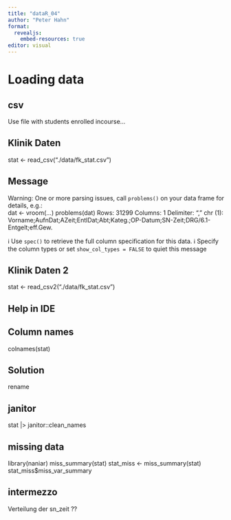 ```yaml
---
title: "dataR_04"
author: "Peter Hahn"
format:
  revealjs:
    embed-resources: true
editor: visual
---
```


# Loading data

## csv
Use file with students enrolled incourse...

## Klinik Daten
stat <- read_csv("./data/fk_stat.csv")

## Message
Warning: One or more parsing issues, call `problems()` on your data frame for details, e.g.:                        
  dat <- vroom(...)
  problems(dat)
Rows: 31299 Columns: 1
Delimiter: ","
chr (1): Vorname;AufnDat;AZeit;EntlDat;Abt;Kateg.;OP-Datum;SN-Zeit;DRG/6.1-Entgelt;eff.Gew.

ℹ Use `spec()` to retrieve the full column specification for this data.
ℹ Specify the column types or set `show_col_types = FALSE` to quiet this message

## Klinik Daten 2
stat <- read_csv2("./data/fk_stat.csv")

## Help in IDE

## Column names
colnames(stat)

## Solution
rename

## janitor
stat |> janitor::clean_names

## missing data
::: incremental
library(naniar)
miss_summary(stat)
stat_miss <- miss_summary(stat)
stat_miss$miss_var_summary  
:::

## intermezzo
Verteilung der sn_zeit ??


